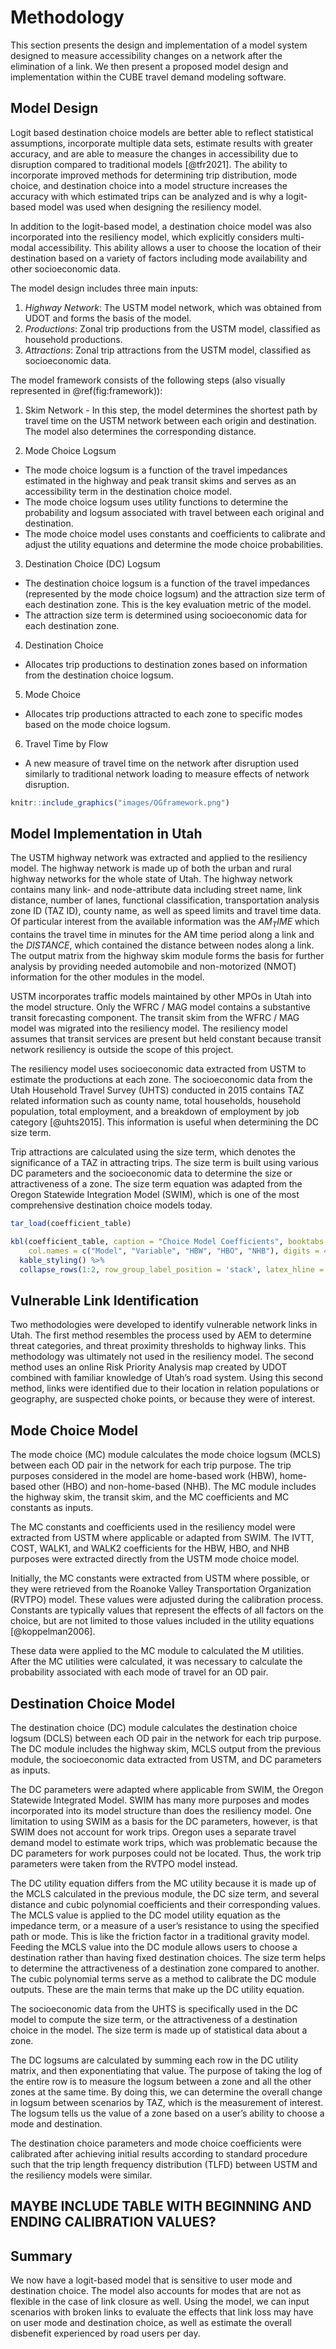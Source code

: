 # Methodology {#methodology}

This section presents the design and implementation of a model system designed
to measure accessibility changes on a network after the elimination of a link.
We then present a proposed model design and implementation within the CUBE
travel demand modeling software.

## Model Design
Logit based destination choice models are better able to reflect statistical
assumptions, incorporate multiple data sets, estimate results with greater
accuracy, and are able to measure the changes in accessibility due to disruption
compared to traditional models [@tfr2021]. The ability to incorporate improved
methods for determining trip distribution, mode choice, and destination choice
into a model structure increases the accuracy with which estimated trips can be
analyzed and is why a logit-based model was used when designing the resiliency
model.

In addition to the logit-based model, a destination choice model was also
incorporated into the resiliency model, which explicitly considers multi-modal
accessibility. This ability allows a user to choose the location of their
destination based on a variety of factors including mode availability and other
socioeconomic data.

The model design includes three main inputs:

1.	*Highway Network*: The USTM model network, which was obtained from UDOT and
forms the basis of the model.
2.	*Productions*: Zonal trip productions from the USTM model, classified as
household productions.
3.	*Attractions*: Zonal trip attractions from the USTM model, classified as
socioeconomic data.

The model framework consists of the following steps (also visually represented
in \@ref(fig:framework)):

1.  Skim Network - In this step, the model determines the shortest path by
travel time on the USTM network between each origin and destination. The model
also determines the corresponding distance.

2.	Mode Choice Logsum 
-	The mode choice logsum is a function of the travel impedances estimated in the
highway and peak transit skims and serves as an accessibility term in the
destination choice model.
-	The mode choice logsum uses utility functions to determine the probability and
logsum associated with travel between each original and destination.
-	The mode choice model uses constants and coefficients to calibrate and adjust
the utility equations and determine the mode choice probabilities.

3.	Destination Choice (DC) Logsum 
-	The destination choice logsum is a function of the travel impedances
(represented by the mode choice logsum) and the attraction size term of each
destination zone. This is the key evaluation metric of the model.
-	The attraction size term is determined using socioeconomic data for each
destination zone.

4.	Destination Choice 
-	Allocates trip productions to destination zones based on information from the
destination choice logsum.

5.	Mode Choice 
-	Allocates trip productions attracted to each zone to specific modes based on
the mode choice logsum.

6.	Travel Time by Flow 
-	A new measure of travel time on the network after disruption used similarly to
traditional network loading to measure effects of network disruption.

```r
knitr::include_graphics("images/OGframework.png")
```

## Model Implementation in Utah
The USTM highway network was extracted and applied to the resiliency model. The
highway network is made up of both the urban and rural highway networks for the
whole state of Utah. The highway network contains many link- and node-attribute
data including street name, link distance, number of lanes, functional
classification, transportation analysis zone ID (TAZ ID), county name, as well
as speed limits and travel time data. Of particular interest from the available
information was the $AM_TIME$ which contains the travel time in minutes for the
AM time period along a link and the $DISTANCE$, which contained the distance
between nodes along a link. The output matrix from the highway skim module forms
the basis for further analysis by providing needed automobile and non-motorized
(NMOT) information for the other modules in the model.

USTM incorporates traffic models maintained by other MPOs in Utah into the model
structure. Only the WFRC / MAG model contains a substantive transit forecasting
component. The transit skim from the WFRC / MAG model was migrated into the
resiliency model. The resiliency model assumes that transit services are present
but held constant because transit network resiliency is outside the scope of
this project.

The resiliency model uses socioeconomic data extracted from USTM to estimate the
productions at each zone. The socioeconomic data from the Utah Household Travel
Survey (UHTS) conducted in 2015 contains TAZ related information such as county
name, total households, household population, total employment, and a breakdown
of employment by job category [@uhts2015]. This information is useful when
determining the DC size term.

Trip attractions are calculated using the size term, which denotes the
significance of a TAZ in attracting trips. The size term is built using various
DC parameters and the socioeconomic data to determine the size or attractiveness
of a zone. The size term equation was adapted from the Oregon Statewide
Integration Model (SWIM), which is one of the most comprehensive destination
choice models today.

```r
tar_load(coefficient_table)

kbl(coefficient_table, caption = "Choice Model Coefficients", booktabs = TRUE,
    col.names = c("Model", "Variable", "HBW", "HBO", "NHB"), digits = 4) %>%
  kable_styling() %>%
  collapse_rows(1:2, row_group_label_position = 'stack', latex_hline = "major")
```

## Vulnerable Link Identification
Two methodologies were developed to identify vulnerable network links in Utah.
The first method resembles the process used by AEM to determine threat
categories, and threat proximity thresholds to highway links. This methodology
was ultimately not used in the resiliency model. The second method uses an
online Risk Priority Analysis map created by UDOT combined with familiar
knowledge of Utah’s road system. Using this second method, links were identified
due to their location in relation populations or geography, are suspected choke
points, or because they were of interest.

## Mode Choice Model
The mode choice (MC) module calculates the mode choice logsum (MCLS) between
each OD pair in the network for each trip purpose. The trip purposes considered
in the model are home-based work (HBW), home-based other (HBO) and
non-home-based (NHB). The MC module includes the highway skim, the transit skim,
and the MC coefficients and MC constants as inputs.

The MC constants and coefficients used in the resiliency model were extracted
from USTM where applicable or adapted from SWIM. The IVTT, COST, WALK1, and
WALK2 coefficients for the HBW, HBO, and NHB purposes were extracted directly
from the USTM mode choice model.

Initially, the MC constants were extracted from USTM where possible, or they
were retrieved from the Roanoke Valley Transportation Organization (RVTPO) model. These
values were adjusted during the calibration process. Constants are typically
values that represent the effects of all factors on the choice, but are not
limited to those values included in the utility equations [@koppelman2006].

These data were applied to the MC module to calculated the M utilities. After
the MC utilities were calculated, it was necessary to calculate the probability
associated with each mode of travel for an OD pair. 

## Destination Choice Model
The destination choice (DC) module calculates the destination choice logsum
(DCLS) between each OD pair in the network for each trip purpose. The
DC module includes the highway skim, MCLS output from the previous module, the
socioeconomic data extracted from USTM, and DC parameters as inputs.

The DC parameters were adapted where applicable from SWIM, the Oregon Statewide
Integrated Model. SWIM has many more purposes and modes incorporated into its
model structure than does the resiliency model. One limitation to using SWIM as
a basis for the DC parameters, however, is that SWIM does not account for work
trips. Oregon uses a separate travel demand model to estimate work trips, which
was problematic because the DC parameters for work purposes could not be
located. Thus, the work trip parameters were taken from the RVTPO model instead.

The DC utility equation differs from the MC utility because it is made up of the
MCLS calculated in the previous module, the DC size term, and several distance
and cubic polynomial coefficients and their corresponding values. The MCLS value
is applied to the DC model utility equation as the impedance term, or a measure
of a user’s resistance to using the specified path or mode. This is like the
friction factor in a traditional gravity model. Feeding the MCLS value into the
DC module allows users to choose a destination rather than having fixed
destination choices. The size term helps to determine the attractiveness of a
destination zone compared to another. The cubic polynomial terms serve as a
method to calibrate the DC module outputs. These are the main terms that make up
the DC utility equation.

The socioeconomic data from the UHTS is specifically used in the DC model to
compute the size term, or the attractiveness of a destination choice in the
model. The size term is made up of statistical data about a zone. 

The DC logsums are calculated by summing each row in the DC utility matrix, and
then exponentiating that value. The purpose of taking the log of the entire row
is to measure the logsum between a zone and all the other zones at the same
time. By doing this, we can determine the overall change in logsum between
scenarios by TAZ, which is the measurement of interest. The logsum tells us the
value of a zone based on a user’s ability to choose a mode and destination.

The destination choice parameters and mode choice coefficients were calibrated
after achieving initial results according to standard procedure such that the
trip length frequency distribution (TLFD) between USTM and the resiliency models
were similar.

## MAYBE INCLUDE TABLE WITH BEGINNING AND ENDING CALIBRATION VALUES?

## Summary
We now have a logit-based model that is sensitive to user mode and destination
choice. The model also accounts for modes that are not as flexible in the case
of link closure as well. Using the model, we can input scenarios with broken
links to evaluate the effects that link loss may have on user mode and
destination choice, as well as estimate the overall disbenefit experienced by
road users per day.
